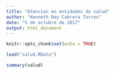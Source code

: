 ```yaml
---
title: "Atencion en entidades de salud"
author: "Kenneth Roy Cabrera Torres"
date: "5 de octubre de 2017"
output: html_document
---
```


```r
knitr::opts_chunk$set(echo = TRUE)
```


```r
load("salud.RData")
```


```r
summary(salud)
```


